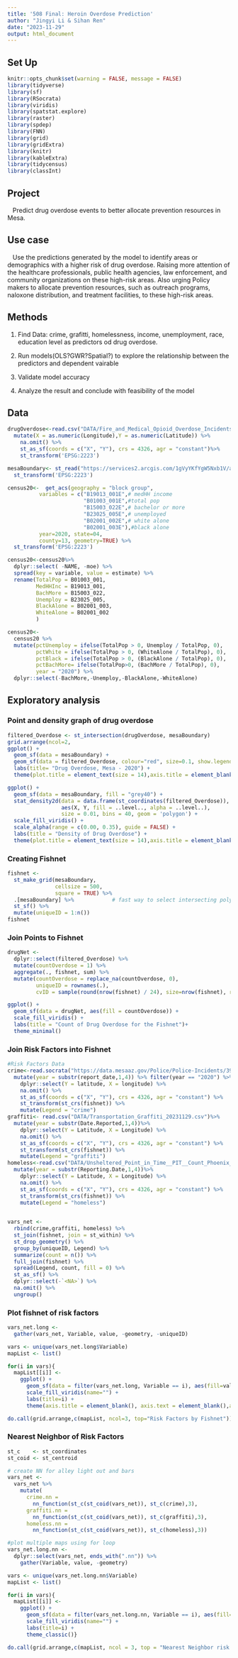 ---
title: '508 Final: Heroin Overdose Prediction'
author: "Jingyi Li & Sihan Ren"
date: "2023-11-29"
output: html_document
---

## Set Up

```{r setup, include=FALSE}
knitr::opts_chunk$set(warning = FALSE, message = FALSE)
library(tidyverse)
library(sf)
library(RSocrata)
library(viridis)
library(spatstat.explore)
library(raster)
library(spdep)
library(FNN)
library(grid)
library(gridExtra)
library(knitr)
library(kableExtra)
library(tidycensus)
library(classInt)
```

## Project

|    Predict drug overdose events to better allocate prevention resources in Mesa.

## Use case

|    Use the predictions generated by the model to identify areas or demographics with a higher risk of drug overdose. Raising more attention of the healthcare professionals, public health agencies, law enforcement, and community organizations on these high-risk areas. Also urging Policy makers to allocate prevention resources, such as outreach programs, naloxone distribution, and treatment facilities, to these high-risk areas.

## Methods

(1) Find Data: crime, grafitti, homelessness, income, unemployment, race, education level as predictors od drug overdose.

(2) Run models(OLS?GWR?Spatial?) to explore the relationship between the predictors and dependent vairable

(3) Validate model accuracy

(4) Analyze the result and conclude with feasibility of the model

## Data

```{r cars}
drugOverdose<-read.csv("DATA/Fire_and_Medical_Opioid_Overdose_Incidents.csv")%>%
  mutate(X = as.numeric(Longitude),Y = as.numeric(Latitude)) %>% 
    na.omit() %>%
    st_as_sf(coords = c("X", "Y"), crs = 4326, agr = "constant")%>%
    st_transform('EPSG:2223')

mesaBoundary<- st_read("https://services2.arcgis.com/1gVyYKfYgW5Nxb1V/arcgis/rest/services/CityBoundary/FeatureServer/0/query?outFields=*&where=1%3D1&f=geojson")%>%
  st_transform('EPSG:2223')

census20<-  get_acs(geography = "block group",
          variables = c("B19013_001E",# medHH income
                        "B01003_001E",#total pop
                        "B15003_022E",# bachelor or more
                        "B23025_005E",# unemployed
                        "B02001_002E",# white alone
                        "B02001_003E"),#black alone
          year=2020, state=04,
          county=13, geometry=TRUE) %>% 
  st_transform('EPSG:2223')

census20<-census20%>%
  dplyr::select( -NAME, -moe) %>%
  spread(key = variable, value = estimate) %>%
  rename(TotalPop = B01003_001, 
         MedHHInc = B19013_001, 
         BachMore = B15003_022,
         Unemploy = B23025_005,
         BlackAlone = B02001_003,
         WhiteAlone = B02001_002
         )

census20<- 
  census20 %>%
  mutate(pctUnemploy = ifelse(TotalPop > 0, Unemploy / TotalPop, 0),
         pctWhite = ifelse(TotalPop > 0, (WhiteAlone / TotalPop), 0),
         pctBlack = ifelse(TotalPop > 0, (BlackAlone / TotalPop), 0),
         pctBachMore= ifelse(TotalPop>0, (BachMore / TotalPop), 0),
         year = "2020") %>%
  dplyr::select(-BachMore,-Unemploy,-BlackAlone,-WhiteAlone)
```

## Exploratory analysis

### Point and density graph of drug overdose

```{r echo=TRUE,results='hide', message=FALSE, warning=FALSE}
filtered_Overdose <- st_intersection(drugOverdose, mesaBoundary)
grid.arrange(ncol=2,
ggplot() + 
  geom_sf(data = mesaBoundary) +
  geom_sf(data = filtered_Overdose, colour="red", size=0.1, show.legend = "point") +
  labs(title= "Drug Overdose, Mesa - 2020") +
  theme(plot.title = element_text(size = 14),axis.title = element_blank(), axis.text = element_blank(),axis.ticks = element_blank()),

ggplot() + 
  geom_sf(data = mesaBoundary, fill = "grey40") +
  stat_density2d(data = data.frame(st_coordinates(filtered_Overdose)), 
                 aes(X, Y, fill = ..level.., alpha = ..level..),
                 size = 0.01, bins = 40, geom = 'polygon') +
  scale_fill_viridis() +
  scale_alpha(range = c(0.00, 0.35), guide = FALSE) +
  labs(title = "Density of Drug Overdose") +
  theme(plot.title = element_text(size = 14),axis.title = element_blank(), axis.text = element_blank(),axis.ticks = element_blank()) + theme(legend.position = "none"))
```

### Creating Fishnet 

```{r fig.height=6, fig.width=10, message=FALSE, warning=FALSE}
fishnet <- 
  st_make_grid(mesaBoundary,
               cellsize = 500, 
               square = TRUE) %>%
  .[mesaBoundary] %>%            # fast way to select intersecting polygons
  st_sf() %>%
  mutate(uniqueID = 1:n())
fishnet
```

### Join Points to Fishnet  

```{r}
drugNet <- 
  dplyr::select(filtered_Overdose) %>% 
  mutate(countOverdose = 1) %>% 
  aggregate(., fishnet, sum) %>%
  mutate(countOverdose = replace_na(countOverdose, 0),
         uniqueID = rownames(.),
         cvID = sample(round(nrow(fishnet) / 24), size=nrow(fishnet), replace = TRUE))

ggplot() +
  geom_sf(data = drugNet, aes(fill = countOverdose)) +
  scale_fill_viridis() +
  labs(title = "Count of Drug Overdose for the Fishnet")+
  theme_minimal()
```

### Join Risk Factors into Fishnet

 
```{r}
#Risk Factors Data
crime<-read.socrata("https://data.mesaaz.gov/Police/Police-Incidents/39rt-2rfj")%>%
  mutate(year = substr(report_date,1,4)) %>% filter(year == "2020") %>%
    dplyr::select(Y = latitude, X = longitude) %>%
    na.omit() %>%
    st_as_sf(coords = c("X", "Y"), crs = 4326, agr = "constant") %>%
    st_transform(st_crs(fishnet)) %>%
    mutate(Legend = "crime")
graffiti<- read.csv("DATA/Transportation_Graffiti_20231129.csv")%>%
  mutate(year = substr(Date.Reported,1,4))%>%
    dplyr::select(Y = Latitude, X = Longitude) %>%
    na.omit() %>%
    st_as_sf(coords = c("X", "Y"), crs = 4326, agr = "constant") %>%
    st_transform(st_crs(fishnet)) %>%
    mutate(Legend = "graffiti")
homeless<-read.csv("DATA/Unsheltered_Point_in_Time__PIT__Count_Phoenix_Metro_Area_20231129.csv")%>%
  mutate(year = substr(Reporting.Date,1,4))%>%
    dplyr::select(Y = Latitude, X = Longitude) %>%
    na.omit() %>%
    st_as_sf(coords = c("X", "Y"), crs = 4326, agr = "constant") %>%
    st_transform(st_crs(fishnet)) %>%
    mutate(Legend = "homeless")
  

```


```{r}
vars_net <- 
  rbind(crime,graffiti, homeless) %>%
  st_join(fishnet, join = st_within) %>%
  st_drop_geometry() %>%
  group_by(uniqueID, Legend) %>%
  summarize(count = n()) %>%
  full_join(fishnet) %>%
  spread(Legend, count, fill = 0) %>%
  st_as_sf() %>%
  dplyr::select(-`<NA>`) %>%
  na.omit() %>%
  ungroup()
```
### Plot fishnet of risk factors

```{r}
vars_net.long <- 
  gather(vars_net, Variable, value, -geometry, -uniqueID)

vars <- unique(vars_net.long$Variable)
mapList <- list()

for(i in vars){
  mapList[[i]] <- 
    ggplot() +
      geom_sf(data = filter(vars_net.long, Variable == i), aes(fill=value), colour=NA) +
      scale_fill_viridis(name="") +
      labs(title=i) +
      theme(axis.title = element_blank(), axis.text = element_blank(),axis.ticks = element_blank())}

do.call(grid.arrange,c(mapList, ncol=3, top="Risk Factors by Fishnet"))
```

### Nearest Neighbor of Risk Factors

```{r}
st_c    <- st_coordinates
st_coid <- st_centroid

# create NN for alley light out and bars
vars_net <-
  vars_net %>%
    mutate(
      crime.nn =
        nn_function(st_c(st_coid(vars_net)), st_c(crime),3),
      graffiti.nn =
        nn_function(st_c(st_coid(vars_net)), st_c(graffiti),3),
      homeless.nn =
        nn_function(st_c(st_coid(vars_net)), st_c(homeless),3))

#plot multiple maps using for loop
vars_net.long.nn <- 
  dplyr::select(vars_net, ends_with(".nn")) %>%
    gather(Variable, value, -geometry)

vars <- unique(vars_net.long.nn$Variable)
mapList <- list()

for(i in vars){
  mapList[[i]] <- 
    ggplot() +
      geom_sf(data = filter(vars_net.long.nn, Variable == i), aes(fill=value), colour=NA) +
      scale_fill_viridis(name="") +
      labs(title=i) +
      theme_classic()}

do.call(grid.arrange,c(mapList, ncol = 3, top = "Nearest Neighbor risk Factors by Fishnet"))
```

